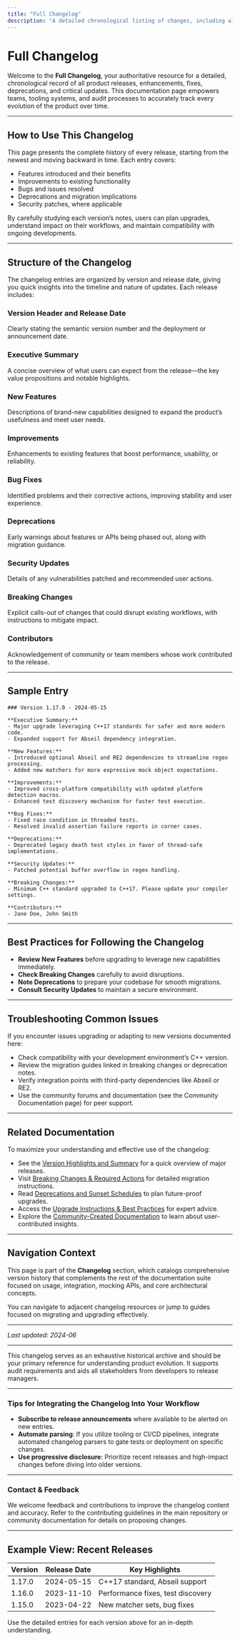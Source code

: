 ```yaml
---
title: "Full Changelog"
description: "A detailed chronological listing of changes, including all features, improvements, fixes, and deprecations for each version. Serves as an authoritative source for teams and tooling that need to track exhaustive release history or audit updates."
---
```


# Full Changelog

Welcome to the **Full Changelog**, your authoritative resource for a detailed, chronological record of all product releases, enhancements, fixes, deprecations, and critical updates. This documentation page empowers teams, tooling systems, and audit processes to accurately track every evolution of the product over time.

---

## How to Use This Changelog

This page presents the complete history of every release, starting from the newest and moving backward in time. Each entry covers:

- Features introduced and their benefits
- Improvements to existing functionality
- Bugs and issues resolved
- Deprecations and migration implications
- Security patches, where applicable

By carefully studying each version’s notes, users can plan upgrades, understand impact on their workflows, and maintain compatibility with ongoing developments.

---

## Structure of the Changelog

The changelog entries are organized by version and release date, giving you quick insights into the timeline and nature of updates. Each release includes:

### Version Header and Release Date
Clearly stating the semantic version number and the deployment or announcement date.

### Executive Summary
A concise overview of what users can expect from the release—the key value propositions and notable highlights.

### New Features
Descriptions of brand-new capabilities designed to expand the product’s usefulness and meet user needs.

### Improvements
Enhancements to existing features that boost performance, usability, or reliability.

### Bug Fixes
Identified problems and their corrective actions, improving stability and user experience.

### Deprecations
Early warnings about features or APIs being phased out, along with migration guidance.

### Security Updates
Details of any vulnerabilities patched and recommended user actions.

### Breaking Changes
Explicit calls-out of changes that could disrupt existing workflows, with instructions to mitigate impact.

### Contributors
Acknowledgement of community or team members whose work contributed to the release.

---

## Sample Entry

```
### Version 1.17.0 - 2024-05-15

**Executive Summary:**
- Major upgrade leveraging C++17 standards for safer and more modern code.
- Expanded support for Abseil dependency integration.

**New Features:**
- Introduced optional Abseil and RE2 dependencies to streamline regex processing.
- Added new matchers for more expressive mock object expectations.

**Improvements:**
- Improved cross-platform compatibility with updated platform detection macros.
- Enhanced test discovery mechanism for faster test execution.

**Bug Fixes:**
- Fixed race condition in threaded tests.
- Resolved invalid assertion failure reports in corner cases.

**Deprecations:**
- Deprecated legacy death test styles in favor of thread-safe implementations.

**Security Updates:**
- Patched potential buffer overflow in regex handling.

**Breaking Changes:**
- Minimum C++ standard upgraded to C++17. Please update your compiler settings.

**Contributors:**
- Jane Doe, John Smith
```

---

## Best Practices for Following the Changelog

- **Review New Features** before upgrading to leverage new capabilities immediately.
- **Check Breaking Changes** carefully to avoid disruptions.
- **Note Deprecations** to prepare your codebase for smooth migrations.
- **Consult Security Updates** to maintain a secure environment.

---

## Troubleshooting Common Issues

If you encounter issues upgrading or adapting to new versions documented here:

- Check compatibility with your development environment’s C++ version.
- Review the migration guides linked in breaking changes or deprecation notes.
- Verify integration points with third-party dependencies like Abseil or RE2.
- Use the community forums and documentation (see the Community Documentation page) for peer support.

---

## Related Documentation

To maximize your understanding and effective use of the changelog:

- See the [Version Highlights and Summary](version-highlights.md) for a quick overview of major releases.
- Visit [Breaking Changes & Required Actions](breaking-changes.md) for detailed migration instructions.
- Read [Deprecations and Sunset Schedules](deprecations.md) to plan future-proof upgrades.
- Access the [Upgrade Instructions & Best Practices](upgrade-tips.md) for expert advice.
- Explore the [Community-Created Documentation](../community_created_documentation.html) to learn about user-contributed insights.

---

## Navigation Context

This page is part of the **Changelog** section, which catalogs comprehensive version history that complements the rest of the documentation suite focused on usage, integration, mocking APIs, and core architectural concepts.

You can navigate to adjacent changelog resources or jump to guides focused on migrating and upgrading effectively.

---

_Last updated: 2024-06_

---

<Info>
This changelog serves as an exhaustive historical archive and should be your primary reference for understanding product evolution. It supports audit requirements and aids all stakeholders from developers to release managers.
</Info>

---

### Tips for Integrating the Changelog Into Your Workflow

- **Subscribe to release announcements** where available to be alerted on new entries.
- **Automate parsing**: If you utilize tooling or CI/CD pipelines, integrate automated changelog parsers to gate tests or deployment on specific changes.
- **Use progressive disclosure**: Prioritize recent releases and high-impact changes before diving into older versions.

---

### Contact & Feedback

We welcome feedback and contributions to improve the changelog content and accuracy. Refer to the contributing guidelines in the main repository or community documentation for details on proposing changes.


---

## Example View: Recent Releases

| Version | Release Date | Key Highlights                      |
|---------|--------------|-----------------------------------|
| 1.17.0  | 2024-05-15   | C++17 standard, Abseil support     |
| 1.16.0  | 2023-11-10   | Performance fixes, test discovery  |
| 1.15.0  | 2023-04-22   | New matcher sets, bug fixes        |

Use the detailed entries for each version above for an in-depth understanding.
